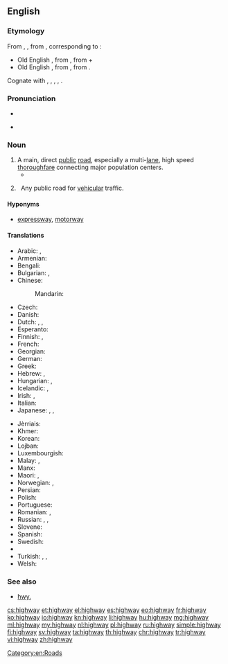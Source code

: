 ==English==
{{wikipedia|lang=en}}

===Etymology===
From {{etyl|enm|en}} {{term|heiȝwai|lang=enm}}, {{term|heiȝwei|lang=enm}}, from {{etyl|ang|en}} {{term/t|ang|hēahweġ||main road, highway}}, corresponding to {{compound|high|way}}:
* Old English {{term/t|ang|hēah||of great height, tall}}, from {{etyl|gem-pro|en}} {{term/t|gem-pro|*hauhaz}}, from {{etyl|ine-pro|en}} {{term/t|ine-pro|*kowkos||hill}} +
* Old English {{term/t|ang|weġ||road, path}}, from {{etyl|gem-pro|en}} {{term/t|gem-pro|*wegaz}}, from {{etyl|ine-pro|en}} {{term/t|ine-pro|*weǵʰ-||to move}}.
Cognate with {{etyl|sco|-}} {{term|heaway|lang=sco}}, {{term|heway|lang=sco}}, {{term|hieway|lang=sco}}, {{term|hichway|lang=sco}}, {{term|heichway||highway|lang=sco}}.

===Pronunciation===
* {{IPA|/ˈhaɪweɪ/}}
* {{audio|en-us-highway.ogg|Audio (US)}}
*: {{rhymes|aɪweɪ}}

===Noun===
{{en-noun}}

# A main, direct [[public]] [[road]], especially a multi-[[lane]], high speed [[thoroughfare]] connecting major population centers.
#*{{quote-book|year=1963|author={{w|Margery Allingham}}|title={{w|The China Governess}}
|chapter=7|url=http://openlibrary.org/works/OL2004261W
|passage=The '''highway''' to the East Coast which ran through the borough of Ebbfield had always been a main road and even now, despite the vast garages, the pylons and the gaily painted factory glasshouses which had sprung up beside it, there still remained an occasional trace of past cultures.}}
# {{context|rail|lang=en}}&nbsp; Any public road for [[vehicular]] traffic.

====Hyponyms====
* {{sense|main public road}} [[expressway]], [[motorway]]

====Translations====
{{trans-top|main public road}}
* Arabic: {{t-|ar|طريق|m|tr=tariiq}}, {{t-|ar|طريق عام|m|tr=Tariiq `aamm}}
* Armenian: {{t|hy|խճուղի|tr=xč̣uġi|sc=Armn}}
* Bengali: {{t-|bn|রাজপথ|tr=rajpôth|sc=Beng}}
* Bulgarian: {{t-|bg|автомагистрала|f|tr=ávtomagistrála}}, {{t-|bg|автострада|f|tr=ávtostráda}}
* Chinese:
*: Mandarin: {{t-|cmn|公路|tr=gōnglù|sc=Hani}}
* Czech: {{t+|cs|dálnice}}
* Danish: {{t+|da|motorvej}}
* Dutch: {{t|nl|autosnelweg|m}}, {{t|nl|autostrade|f}}, {{t+|nl|snelweg|m}}
* Esperanto: {{t-|eo|ŝoseo}}
* Finnish: {{t-|fi|päätie}}, {{t+|fi|valtatie}}
* French: {{t|fr|grande route|f}}
* Georgian: {{t-|ka|გზატკეცილი|tr=gzatketsili|sc=Geor}}
* German: {{t+|de|Autobahn|f}}
* Greek: {{t+|el|αυτοκινητόδρομος|m|tr=aftokinitódromos}}
* Hebrew: {{t|he|כביש מהיר|alt=כְּבִיש מַהִיר|tr=kvish mahir|sc=Hebr}}, {{t|he|אוטוסטרדה|tr=otostrada|sc=Hebr}}
* Hungarian: {{t+|hu|autópálya}}, {{t+|hu|országút}}
* Icelandic: {{t+|is|hraðbraut|f}}, {{t-|is|þjóðvegur|m}}
* Irish: {{t-|ga|mórbhealach|m}}, {{t-|ga|mórbhóthar|m}}
* Italian: {{t|it|strada maestra|f}}
* Japanese: {{t+|ja|公道|tr=こうどう, kōdō}}, {{t+|ja|街道|tr=かいどう, kaidō}}, {{t+|ja|公路|tr=こうろ, kōro}}
{{trans-mid}}
* Jèrriais: {{tø|roa-jer|grand'c'mîn|m}}
* Khmer: {{t-|km|ផ្លូវធំ|sc=Khmr|tr=pləv tʰom}}
* Korean: {{t|ko|공로|tr=[[公路]], gongro|sc=Kore}}
* Lojban: {{t-|jbo|dargu}}
* Luxembourgish: {{t-|lb|Schnellstrossen}}
* Malay: {{t-|ms|jalan raya}}, {{t-|ms|lebuh raya}}
* Manx: {{t-|gv|ard-raad|m}}
* Maori: {{t-|mi|huanui}}, {{t-|mi|huarahi}}
* Norwegian: {{t+|no|motorvei}}, {{t-|no|motorveg}}
* Persian: {{t+|fa|بزرگراه|tr=''bozorgrâh''}}
* Polish: {{t+|pl|autostrada|f}}
* Portuguese: {{t+|pt|rodovia|f}}
* Romanian: {{t-|ro|autostradă|f}}, {{t+|ro|șosea}}
* Russian: {{qualifier|indeclinable}} {{t+|ru|шоссе|n|tr=šossé}}, {{t+|ru|магистраль|f|tr=magistrál’}}, {{t+|ru|автострада|f|tr=avtostráda}}
* Slovene: {{t|sl|avtocesta|f}}
* Spanish: {{t+|es|carretera|f}}
* Swedish: {{t+|sv|motorväg|c}}
* {{trreq|ta}}
* Turkish: {{t+|tr|otoyol}}, {{t+|tr|otoban}}, {{t-|tr|anayol}}
* Welsh: {{t-|cy|priffordd|f}}
{{trans-bottom}}

===See also===
* [[hwy.]]

[[Category:en:Roads]]

[[cs:highway]]
[[et:highway]]
[[el:highway]]
[[es:highway]]
[[eo:highway]]
[[fr:highway]]
[[ko:highway]]
[[io:highway]]
[[kn:highway]]
[[li:highway]]
[[hu:highway]]
[[mg:highway]]
[[ml:highway]]
[[my:highway]]
[[nl:highway]]
[[pl:highway]]
[[ru:highway]]
[[simple:highway]]
[[fi:highway]]
[[sv:highway]]
[[ta:highway]]
[[th:highway]]
[[chr:highway]]
[[tr:highway]]
[[vi:highway]]
[[zh:highway]]